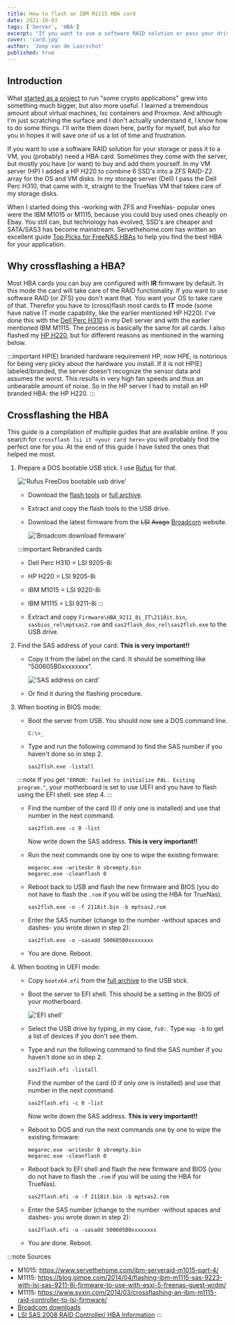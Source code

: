 ```yaml
---
title: How to flash an IBM M1115 HBA card
date: 2021-10-03
tags: ['Server', 'HBA']
excerpt: "If you want to use a software RAID solution or pass your drives to a VM, you (probably) need a HBA card. This could be a cross flashed IBM M1115."
cover: 'card.jpg'
author: 'Joep van de Laarschot'
published: true
---
```


## Introduction

What [started as a project](https://blog.joeplaa.com/building-a-proxmox-cluster/) to run "some crypto applications" grew into something much bigger, but also more useful. I learned a tremendous amount about virtual machines, lxc containers and Proxmox. And although I'm just scratching the surface and I don't actually understand it, I know how to do some things. I'll write them down here, partly for myself, but also for you in hopes it will save one of us a lot of time and frustration.

If you want to use a software RAID solution for your storage or pass it to a VM, you (probably) need a HBA card. Sometimes they come with the server, but mostly you have (or want) to buy and add them yourself. In my VM server (HP) I added a HP H220 to combine 6 SSD's into a ZFS RAID-Z2 array for the OS and VM disks. In my storage server (Dell) I pass the Dell Perc H310, that came with it, straight to the TrueNas VM that takes care of my storage disks.

When I started doing this -working with ZFS and FreeNas- popular ones were the IBM M1015 or M1115, because you could buy used ones cheaply on Ebay. You still can, but technology has evolved, SSD's are cheaper and SATA/SAS3 has become mainstream. Servethehome.com has written an excellent guide [Top Picks for FreeNAS HBAs](https://www.servethehome.com/buyers-guides/top-hardware-components-freenas-nas-servers/top-picks-freenas-hbas/) to help you find the best HBA for your application.

## Why crossflashing a HBA?

Most HBA cards you can buy are configured with **IR** firmware by default. In this mode the card will take care of the RAID functionality. If you want to use software RAID (or ZFS) you don't want that. You want your OS to take care of that. Therefor you have to (cross)flash most cards to **IT** mode (some have native IT mode capability, like the earlier mentioned HP H220). I've done this with the [Dell Perc H310](/how-to-flash-a-dell-perc-h310-hba-to-it-mode) in my Dell server and with the earlier mentioned IBM M1115. The process is basically the same for all cards. I also flashed my [HP H220](/how-to-flash-an-hp-h220-hba), but for different reasons as mentioned in the warning below.

:::important HP(E) branded hardware requirement
HP, now HPE, is notorious for being very picky about the hardware you install. If it is not HP(E) labeled/branded, the server doesn't recognize the sensor data and assumes the worst. This results in very high fan speeds and thus an unbearable amount of noise. So in the HP server I had to install an HP branded HBA: the HP H220.
:::

## Crossflashing the HBA

This guide is a compilation of multiple guides that are available online. If you search for `crossflash lsi it <your card here>` you will probably find the perfect one for you. At the end of this guide I have listed the ones that helped me most.

1. Prepare a DOS bootable USB stick. I use [Rufus](https://rufus.ie/) for that.

    !['Rufus FreeDos bootable usb drive'](rufus-freedos.png)

    * Download the [flash tools](https://cdn.joeplaa.com/hba-flash/flash-tools.7z) or [full archive](https://cdn.joeplaa.com/hba-flash/LSI-9211-8i.7z).
    * Extract and copy the flash tools to the USB drive.
    * Download the latest firmware from the ~~LSI~~ ~~Avago~~ [Broadcom](https://www.broadcom.com/support/download-search) website.

        !['Broadcom download firmware'](broadcom-download.png)

    :::important Rebranded cards
    * Dell Perc H310 = LSI 9205-8i
    * HP H220 = LSI 9205-8i
    * IBM M1015 = LSI 9220-8i
    * IBM M1115 = LSI 9211-8i
    :::

    * Extract and copy `Firmware\HBA_9211_8i_IT\2118it.bin`, `sasbios_rel\mptsas2.rom` and `sas2flash_dos_rel\sas2flsh.exe` to the USB drive.

2. Find the SAS address of your card. **This is very important!!**

    * Copy it from the label on the card. It should be something like "500605B0xxxxxxxx".

        !['SAS address on card'](sas-address.jpg)

    * Or find it during the flashing procedure.

3. When booting in BIOS mode:

    * Boot the server from USB. You should now see a DOS command line.

        ```command
        C:\>_
        ```

    * Type and run the following command to find the SAS number if you haven't done so in step 2.

        ```command
        sas2flsh.exe -listall
        ```

    :::note
    If you get `"ERROR: Failed to initialize PAL. Exiting program."`, your motherboard is set to use UEFI and you have to flash using the EFI shell: see step 4.
    :::

    * Find the number of the card (0 if only one is installed) and use that number in the next command.

        ```command
        sas2flsh.exe -c 0 -list
        ```

        Now write down the SAS address. **This is very important!!**

    * Run the next commands one by one to wipe the existing firmware:

        ```command
        megarec.exe -writesbr 0 sbrempty.bin
        megarec.exe -cleanflash 0
        ```

    * Reboot back to USB and flash the new firmware and BIOS (you do not have to flash the `.rom` if you will be using the HBA for TrueNas).

        ```command
        sas2flsh.exe -o -f 2118it.bin -b mptsas2.rom
        ```

    * Enter the SAS number (change to the number -without spaces and dashes- you wrote down in step 2):

        ```command
        sas2flsh.exe -o -sasadd 500605B0xxxxxxxx
        ```

    * You are done. Reboot.

4. When booting in UEFI mode:

    * Copy `bootx64.efi` from the [full archive](https://cdn.joeplaa.com/hba-flash/LSI-9211-8i.7z) to the USB stick.

    * Boot the server to EFI shell. This should be a setting in the BIOS of your motherboard.

        !['EFI shell'](efi-shell.jpg)

    * Select the USB drive by typing, in my case, `fs0:`. Type `map -b` to get a list of devices if you don't see them.

    * Type and run the following command to find the SAS number if you haven't done so in step 2.

        ```shellsession
        sas2flash.efi -listall
        ```

        Find the number of the card (0 if only one is installed) and use that number in the next command.

        ```shellsession
        sas2flash.efi -c 0 -list
        ```

        Now write down the SAS address. **This is very important!!**

    * Reboot to DOS and run the next commands one by one to wipe the existing firmware:

        ```command
        megarec.exe -writesbr 0 sbrempty.bin
        megarec.exe -cleanflash 0
        ```

    * Reboot back to EFI shell and flash the new firmware and BIOS (you do not have to flash the `.rom` if you will be using the HBA for TrueNas).

        ```shellsession
        sas2flash.efi -o -f 2118it.bin -b mptsas2.rom
        ```

    * Enter the SAS number (change to the number -without spaces and dashes- you wrote down in step 2):

        ```shellsession
        sas2flash.efi -o -sasadd 500605B0xxxxxxxx
        ```

    * You are done. Reboot.

:::note Sources
* M1015: <https://www.servethehome.com/ibm-serveraid-m1015-part-4/>
* M1115: <https://blog.gimpe.com/2014/04/flashing-ibm-m1115-sas-9223-with-lsi-sas-9211-8i-firmware-to-use-with-esxi-5-freenas-guest-wrdm/>
* M1115: <https://www.syxin.com/2014/03/crossflashing-an-ibm-m1115-raid-controller-to-lsi-firmware/>
* [Broadcom downloads](https://www.broadcom.com/support/download-search)
* [LSI SAS 2008 RAID Controller/ HBA Information](https://www.servethehome.com/lsi-sas-2008-raid-controller-hba-information/)
:::